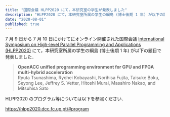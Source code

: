 ```yaml
---
title: "国際会議 HLPP2020 にて，本研究室の学生が発表しました"
description: "HLPP2020 にて，本研究室所属の学生の綱島 (博士後期 1 年) が以下の題目で発表しました．"
date: "2020-08-01"
published: true
---
```


7 月 9 日から 7 月 10 日にかけてにオンライン開催された国際会議 [International Symposium on High-level Parallel Programming and Applications (HLPP2020)](https://hlpp2020.dcc.fc.up.pt/) にて，本研究室所属の学生の綱島 (博士後期 1 年) が以下の題目で発表しました．

> **OpenACC unified programming environment for GPU and FPGA multi-hybrid acceleration**  
> Ryuta Tsunashima, Ryohei Kobayashi, Norihisa Fujita, Taisuke Boku, Seyong Lee, Jeffrey S. Vetter, Hitoshi Murai, Masahiro Nakao, and Mitsuhisa Sato

HLPP2020 のプログラム等については以下を参照ください．

https://hlpp2020.dcc.fc.up.pt/#program
